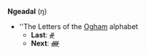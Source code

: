 '''Ngeadal''' (ŋ)

* ''The Letters of the [[Ogham]] alphabet
** '''Last''': [[ᚌ]]
** '''Next''': [[ᚎ]]